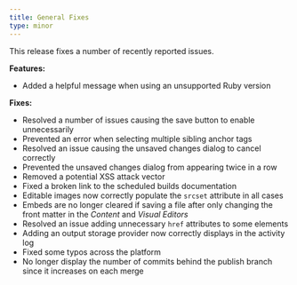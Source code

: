 ```yaml
---
title: General Fixes
type: minor
---
```


This release fixes a number of recently reported issues.

**Features:**

* Added a helpful message when using an unsupported Ruby version

**Fixes:**

* Resolved a number of issues causing the save button to enable unnecessarily
* Prevented an error when selecting multiple sibling anchor tags
* Resolved an issue causing the unsaved changes dialog to cancel correctly
* Prevented the unsaved changes dialog from appearing twice in a row
* Removed a potential XSS attack vector
* Fixed a broken link to the scheduled builds documentation
* Editable images now correctly populate the `srcset` attribute in all cases
* Embeds are no longer cleared if saving a file after only changing the front matter in the *Content* and *Visual Editors*
* Resolved an issue adding unnecessary `href` attributes to some elements
* Adding an output storage provider now correctly displays in the activity log
* Fixed some typos across the platform
* No longer display the number of commits behind the publish branch since it increases on each merge